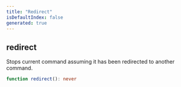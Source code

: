 ```yaml
---
title: "Redirect"
isDefaultIndex: false
generated: true
---
```



<!-- This file was generated from the CommandKit source. Do not modify. Instead, re-run the "docgen" script -->


## redirect

<GenerationInfo sourceFile="packages/commandkit/src/app/interrupt/signals.ts" sourceLine="35" packageName="commandkit" />

Stops current command assuming it has been redirected to another command.

```ts title="Signature"
function redirect(): never
```
